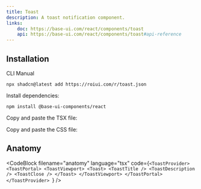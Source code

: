 ```yaml
---
title: Toast
description: A toast notification component.
links:
    doc: https://base-ui.com/react/components/toast
    api: https://base-ui.com/react/components/toast#api-reference
---
```


<ComponentPreview name="toast-demo" />

## Installation

<InstallationTabs>

<InstallationTabsList>
    <InstallationTabsTrigger value="cli">CLI</InstallationTabsTrigger>
    <InstallationTabsTrigger value="manual">Manual</InstallationTabsTrigger>
</InstallationTabsList>

<InstallationTabsContent value="cli">

```package-install
npx shadcn@latest add https://roiui.com/r/toast.json
```

</InstallationTabsContent>

<InstallationTabsContent value="manual" data-manual="true">

Install dependencies:

```package-install
npm install @base-ui-components/react
```

Copy and paste the TSX file:

<ComponentSource
    src="registry/brook/ui/toast/toast.tsx"
    title="components/ui/toast.tsx"
    collapsible={true}
/>

Copy and paste the CSS file:

<ComponentSource
    src="registry/brook/ui/toast/toast.module.css"
    title="components/ui/toast.module.css"
    language="css"
    collapsible={true}
/>

</InstallationTabsContent>

</InstallationTabs>

## Anatomy

<CodeBlock
filename="anatomy"
  language="tsx"
  code={`<ToastProvider>
    <ToastPortal>
        <ToastViewport>
            <Toast>
                <ToastTitle />
                <ToastDescription />
                <ToastClose />
            </Toast>
        </ToastViewport>
    </ToastPortal>
</ToastProvider>
`} />
